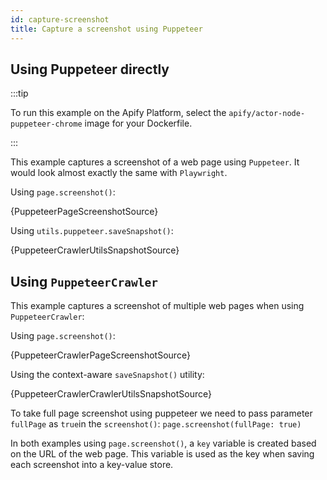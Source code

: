 ```yaml
---
id: capture-screenshot
title: Capture a screenshot using Puppeteer
---
```




## Using Puppeteer directly

:::tip

To run this example on the Apify Platform, select the `apify/actor-node-puppeteer-chrome` image for your Dockerfile.

:::

This example captures a screenshot of a web page using `Puppeteer`. It would look almost exactly the same with `Playwright`.

<Tabs groupId="puppeteer-capture-screenshot">
<TabItem value="pagescreenshot" label="Page Screenshot">

Using `page.screenshot()`:

<RunnableCodeBlock className="language-js" type="puppeteer">
	{PuppeteerPageScreenshotSource}
</RunnableCodeBlock>

</TabItem>

<TabItem value="crawlerutilsscreenshot" label="Crawler Utils Screenshot" default>

Using `utils.puppeteer.saveSnapshot()`:

<RunnableCodeBlock className="language-js" type="puppeteer">
	{PuppeteerCrawlerUtilsSnapshotSource}
</RunnableCodeBlock>

</TabItem>
</Tabs>

## Using `PuppeteerCrawler`

This example captures a screenshot of multiple web pages when using `PuppeteerCrawler`:

<Tabs groupId="puppeteer-capture-screenshot">
<TabItem value="pagescreenshot" label="Page Screenshot">

Using `page.screenshot()`:

<RunnableCodeBlock className="language-js" type="puppeteer">
	{PuppeteerCrawlerPageScreenshotSource}
</RunnableCodeBlock>

</TabItem>

<TabItem value="crawlerutilsscreenshot" label="Crawler Utils Screenshot" default>

Using the context-aware <ApiLink to="puppeteer-crawler/namespace/puppeteerUtils#saveSnapshot">`saveSnapshot()`</ApiLink> utility:

<RunnableCodeBlock className="language-js" type="puppeteer">
	{PuppeteerCrawlerCrawlerUtilsSnapshotSource}
</RunnableCodeBlock>

</TabItem>
</Tabs>

To take full page screenshot using puppeteer we need to pass parameter `fullPage` as `true`in the `screenshot()`: `page.screenshot(fullPage: true)`

In both examples using `page.screenshot()`, a `key` variable is created based on the URL of the web page. This variable is used as the key when saving
each screenshot into a key-value store.
